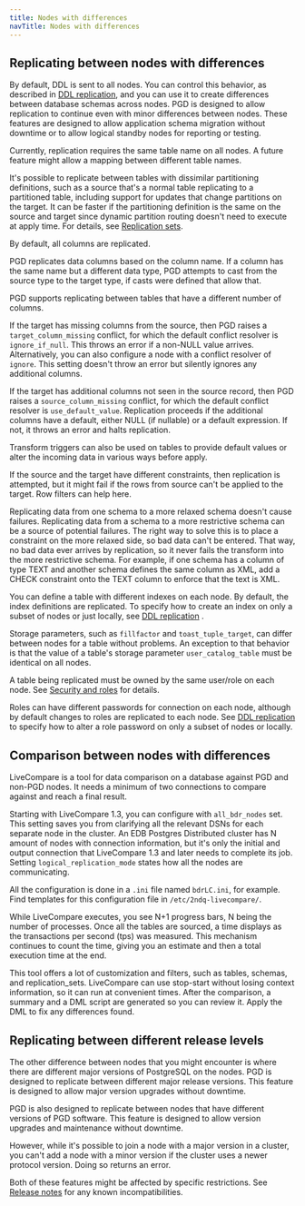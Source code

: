 ```yaml
---
title: Nodes with differences
navTitle: Nodes with differences
---
```


## Replicating between nodes with differences

By default, DDL is sent to all nodes. You can control this behavior, 
as described in [DDL replication](../ddl), and you can use it to create
differences between database schemas across nodes. PGD is designed to allow
replication to continue even with minor differences between nodes. These
features are designed to allow application schema migration without downtime or
to allow logical standby nodes for reporting or testing.

Currently, replication requires the same table name on all nodes. A future
feature might allow a mapping between different table names.

It's possible to replicate between tables with dissimilar partitioning
definitions, such as a source that's a normal table replicating to a partitioned
table, including support for updates that change partitions on the target. It
can be faster if the partitioning definition is the same on the source and
target since dynamic partition routing doesn't need to execute at apply time.
For details, see [Replication sets](../repsets).

By default, all columns are replicated.

PGD replicates data columns based on the column name. If a column has the same
name but a different data type, PGD attempts to cast from the source type to the
target type, if casts were defined that allow that.

PGD supports replicating between tables that have a different number of columns.

If the target has missing columns from the source, then PGD raises a
`target_column_missing` conflict, for which the default conflict resolver is
`ignore_if_null`. This throws an error if a non-NULL value arrives.
Alternatively, you can also configure a node with a conflict resolver of
`ignore`. This setting doesn't throw an error but silently ignores any
additional columns.

If the target has additional columns not seen in the source record, then PGD
raises a `source_column_missing` conflict, for which the default conflict
resolver is `use_default_value`. Replication proceeds if the additional columns
have a default, either NULL (if nullable) or a default expression. If not, it throws an
error and halts replication.

Transform triggers can also be used on tables to provide default values or alter
the incoming data in various ways before apply.

If the source and the target have different constraints, then replication is
attempted, but it might fail if the rows from source can't be applied to the
target. Row filters can help here.

Replicating data from one schema to a more relaxed schema doesn't cause failures.
Replicating data from a schema to a more restrictive schema can be a source of
potential failures. The right way to solve this is to place a constraint on the
more relaxed side, so bad data can't be entered. That way, no bad data ever
arrives by replication, so it never fails the transform into the more
restrictive schema. For example, if one schema has a column of type TEXT and
another schema defines the same column as XML, add a CHECK constraint onto the
TEXT column to enforce that the text is XML.

You can define a table with different indexes on each node. By default, the
index definitions are replicated. To specify how
to create an index on only a subset of nodes or just locally, see [DDL replication](../ddl) .

Storage parameters, such as `fillfactor` and `toast_tuple_target`, can differ
between nodes for a table without problems. An exception to that behavior is that the
value of a table's storage parameter `user_catalog_table` must be identical on
all nodes.

A table being replicated must be owned by the same user/role on each node. See
[Security and roles](../security) for details.

Roles can have different passwords for connection on each node, although by
default changes to roles are replicated to each node. See [DDL
replication](../ddl) to specify how to alter a role password on only a subset of
nodes or locally.

## Comparison between nodes with differences

LiveCompare is a tool for data comparison on a database against PGD and non-PGD
nodes. It needs a minimum of two connections to compare against and reach a
final result.

Starting with LiveCompare 1.3, you can configure with `all_bdr_nodes` set. This setting
saves you from clarifying all the relevant DSNs for each separate node in the
cluster. An EDB Postgres Distributed cluster has N amount of nodes with
connection information, but it's only the initial and output connection that
LiveCompare 1.3 and later needs to complete its job. Setting `logical_replication_mode`
states how all the nodes are communicating.

All the configuration is done in a `.ini` file named `bdrLC.ini`, for example.
Find templates for this configuration file in `/etc/2ndq-livecompare/`.

While LiveCompare executes, you see N+1 progress bars, N being the number of
processes. Once all the tables are sourced, a time displays as the transactions
per second (tps) was measured. This mechanism continues to count the time, giving you an
estimate and then a total execution time at the end.

This tool offers a lot of customization and filters, such as tables, schemas,
and replication_sets. LiveCompare can use stop-start without losing context
information, so it can run at convenient times. After the comparison, a summary
and a DML script are generated so you can review it. Apply the DML to fix any
differences found.

## Replicating between different release levels

The other difference between nodes that you might encounter is where there are
different major versions of PostgreSQL on the nodes. PGD is designed to
replicate between different major release versions. This feature is designed to
allow major version upgrades without downtime.

PGD is also designed to replicate between nodes that have different versions of
PGD software. This feature is designed to allow version upgrades and maintenance
without downtime.

However, while it's possible to join a node with a major version in a cluster,
you can't add a node with a minor version if the cluster uses a newer protocol
version. Doing so returns an error.

Both of these features might be affected by specific restrictions. See [Release
notes](../rel_notes/) for any known incompatibilities.